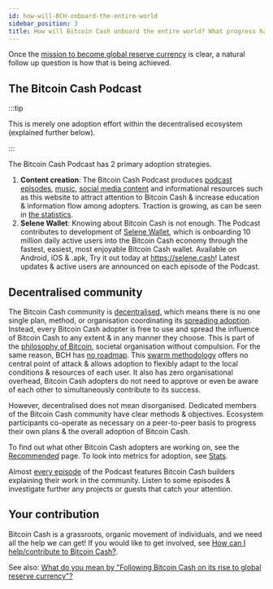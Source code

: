 ```yaml
---
id: how-will-BCH-onboard-the-entire-world
sidebar_position: 3
title: How will Bitcoin Cash onboard the entire world? What progress has been made?
---
```


Once the [mission to become global reserve currency](/faqs/Global-Reserve-Currency/what-do-you-mean-global-reserve-currency) is clear, a natural follow up question is how that is being achieved.

## The Bitcoin Cash Podcast

:::tip

This is merely one adoption effort within the decentralised ecosystem (explained further below).

:::

The Bitcoin Cash Podcast has 2 primary adoption strategies.

1. **Content creation**: The Bitcoin Cash Podcast produces [podcast episodes](/docs/welcome), [music](/music), [social media content](/stats#social-media-reach) and informational resources such as this website to attract attention to Bitcoin Cash & increase education & information flow among adopters. Traction is growing, as can be seen in [the statistics](/stats#the-bitcoin-cash-podcast).
2. **Selene Wallet**: Knowing about Bitcoin Cash is not enough. The Podcast contributes to development of [Selene Wallet](https://selene.cash), which is onboarding 10 million daily active users into the Bitcoin Cash economy through the fastest, easiest, most enjoyable Bitcoin Cash wallet. Available on Android, iOS & .apk, Try it out today at https://selene.cash! Latest updates & active users are announced on each episode of the Podcast.

## Decentralised community

The Bitcoin Cash community is [decentralised](/faqs/BCH/how-does-BCH-governance-work), which means there is no one single plan, method, or organisation coordinating its [spreading adoption](/faqs/BCH/is-BCH-spreading). Instead, every Bitcoin Cash adopter is free to use and spread the influence of Bitcoin Cash to any extent & in any manner they choose. This is part of the [philosophy of Bitcoin](/start#episode-3-of-10-philosophy), societal organisation without compulsion. For the same reason, BCH has [no roadmap](/faqs/BCH/does-BCH-have-a-roadmap). This [swarm methodology](https://falkvinge.net/wp-content/uploads/2017/11/letter-from-the-ceo.pdf) offers no central point of attack & allows adoption to flexibly adapt to the local conditions & resources of each user. It also has zero organisational overhead, Bitcoin Cash adopters do not need to approve or even be aware of each other to simultaneously contribute to its success.

However, decentralised does not mean disorganised. Dedicated members of the Bitcoin Cash community have clear methods & objectives. Ecosystem participants co-operate as necessary on a peer-to-peer basis to progress their own plans & the overall adoption of Bitcoin Cash.

To find out what other Bitcoin Cash adopters are working on, see the [Recommended](/recommended) page. To look into metrics for adoption, see [Stats](/stats).

Almost [every episode](/docs/welcome) of the Podcast features Bitcoin Cash builders explaining their work in the community. Listen to some episodes & investigate further any projects or guests that catch your attention.

## Your contribution

Bitcoin Cash is a grassroots, organic movement of individuals, and we need all the help we can get! If you would like to get involved, see [How can I help/contribute to Bitcoin Cash?](/faqs/BCH/how-can-i-contribute-to-bitcoin-cash).

See also: [What do you mean by "Following Bitcoin Cash on its rise to global reserve currency"?](/faqs/Global-Reserve-Currency/what-do-you-mean-global-reserve-currency)
